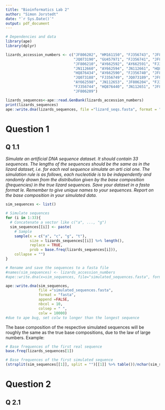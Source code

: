 ```yaml
---
title: "Bioinformatics Lab 2"
author: "Simon Jorstedt"
date: "`r Sys.Date()`"
output: pdf_document
---
```


```r
# Dependencies and data
library(ape)
library(dplyr)

lizards_accession_numbers <- c("JF806202", "HM161150", "FJ356743", "JF806205", 
                               "JQ073190", "GU457971", "FJ356741", "JF806207",
                               "JF806210", "AY662592", "AY662591", "FJ356748",       
                               "JN112660", "AY662594", "JN112661", "HQ876437", 
                               "HQ876434", "AY662590", "FJ356740", "JF806214", 
                               "JQ073188", "FJ356749", "JQ073189", "JF806216", 
                               "AY662598", "JN112653", "JF806204", "FJ356747", 
                               "FJ356744", "HQ876440", "JN112651", "JF806215",
                               "JF806209")

lizards_sequences<-ape::read.GenBank(lizards_accession_numbers)
print(lizards_sequences)
ape::write.dna(lizards_sequences, file ="lizard_seqs.fasta", format = "fasta", append =FALSE, nbcol = 6, colsep = ":)", colw = 10)
```

# Question 1
## Q 1.1
*Simulate an artificial DNA sequence dataset. It should contain 33 sequences. The lengths of the sequences should be the same as in the lizard dataset, i.e. for each real sequence simulate an arti cial one. The simulation rule is as follows, each nucleotide is to be independently and randomly drawn from the distribution given by the base composition (frequencies) in the true lizard sequences. Save your dataset in a fasta format le. Remember to give unique names to your sequences. Report on the base composition in your simulated data.*

```r
sim_sequences <- list()

# Simulate sequences
for (i in 1:33){
  # Concatenate a vector like c("a", ..., "g")
  sim_sequences[[i]] <- paste(
    # Sample 
    sample(x = c("a", "c", "g", "t"),
           size = lizards_sequences[[i]] %>% length(),
           replace = TRUE,
           prob = base.freq(lizards_sequences[i])),
    collapse = "")
}

# Rename and save the sequences to a fasta file
#names(sim_sequences) <- lizards_accession_numbers
#ape::write.dna(x=sim_sequences, file="simulated_sequences.fasta", format = "fasta", nbcol = 6, colsep = " ", colw = 10)

ape::write.dna(sim_sequences,
               file ="simulated_sequences.fasta",
               format = "fasta",
               append =FALSE,
               nbcol = 10, 
               colsep = " ", 
               colw = 10000)
#due to ape bug, set colw to longer than the longest sequence
```

The base composition of the respective simulated sequences will be roughly the same as the true base compositions, due to the law of large numbers. Example:

```r
# Base frequences of the first real sequence
base.freq(lizards_sequences[1])

# Base frequences of the first simulated sequence
(strsplit(sim_sequences[[1]], split = "")[[1]] %>% table())/nchar(sim_sequences[[1]])
```

# Question 2
## Q 2.1



































